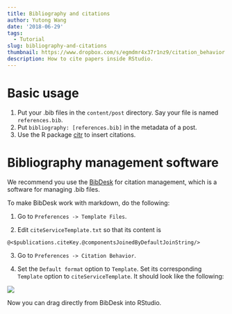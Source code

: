 ```yaml
---
title: Bibliography and citations
author: Yutong Wang
date: '2018-06-29'
tags:
  - Tutorial
slug: bibliography-and-citations
thumbnail: https://www.dropbox.com/s/egmdmr4x37r1nz9/citation_behavior.png?raw=1
description: How to cite papers inside RStudio.
---
```



# Basic usage

1. Put your .bib files in the `content/post` directory. Say your file is named `references.bib`.
2. Put `bibliography: [references.bib]` in the metadata of a post.
3. Use the R package [citr](https://cran.r-project.org/web/packages/citr/README.html) to insert citations.

# Bibliography management software

We recommend you use the [BibDesk](https://bibdesk.sourceforge.io/) for citation management, which is a software for managing .bib files.

To make BibDesk work with markdown, do the following:

1. Go to `Preferences -> Template Files`.

2. Edit `citeServiceTemplate.txt` so that its content is

```
@<$publications.citeKey.@componentsJoinedByDefaultJoinString/>
```

3. Go to  `Preferences -> Citation Behavior`.

4. Set the `Default format` option to `Template`. Set its corresponding `Template` option to `citeServiceTemplate`. It should look like the following:

![](https://www.dropbox.com/s/egmdmr4x37r1nz9/citation_behavior.png?raw=1)


Now you can drag directly from BibDesk into RStudio.
